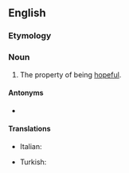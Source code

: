==English==

===Etymology===
{{suffix|hopeful|ness|lang=en}}

===Noun===
{{en-noun|-|es}}

# The property of being [[hopeful]].

====Antonyms====
* {{l|en|hopelessness}}

====Translations====
{{trans-top|property of being hopeful}}
* Italian: {{t|it|speranzosità|f}}
{{trans-mid}}
* Turkish: {{t|tr|umutluluk}}
{{trans-bottom}}